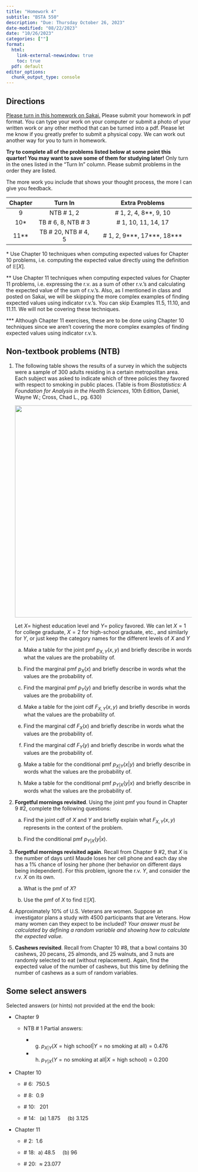 ```yaml
---
title: "Homework 4"
subtitle: "BSTA 550"
description: "Due: Thursday October 26, 2023"
date-modified: "08/22/2023"
date: "10/26/2023"
categories: [""]
format: 
  html:
    link-external-newwindow: true
    toc: true
  pdf: default 
editor_options: 
  chunk_output_type: console
---
```


## Directions

[Please turn in this homework on Sakai.](https://sakai.ohsu.edu/portal/site/BSTA-550-1-12619-F23/tool/085b18e7-8118-4a51-ace5-0255aa46136e) Please submit your homework in pdf format. You can type your work on your computer or submit a photo of your written work or any other method that can be turned into a pdf. Please let me know if you greatly prefer to submit a physical copy. We can work out another way for you to turn in homework.

**Try to complete all of the problems listed below at some point this quarter! You may want to save some of them for studying later!** Only turn in the ones listed in the "Turn In" column. Please submit problems in the order they are listed.

The more work you include that shows your thought process, the more I can give you feedback.

::: center
| Chapter |        Turn In        |            Extra Problems            |
|:-------:|:---------------------:|:------------------------------------:|
|    9    |      NTB \# 1, 2      |       \# 1, 2, 4, 8\*\*, 9, 10       |
|  10\*   | TB \# 6, 8, NTB \# 3  |         \# 1, 10, 11, 14, 17         |
| 11\*\*  | TB \# 20, NTB \# 4, 5 | \# 1, 2, 9\*\*\*, 17\*\*\*, 18\*\*\* |
:::

\* Use Chapter 10 techniques when computing expected values for Chapter 10 problems, i.e. computing the expected value directly using the definition of $\mathbb{E}[X]$.

\*\* Use Chapter 11 techniques when computing expected values for Chapter 11 problems, i.e. expressing the r.v. as a sum of other r.v.'s and calculating the expected value of the sum of r.v.'s. Also, as I mentioned in class and posted on Sakai, we will be skipping the more complex examples of finding expected values using indicator r.v.'s. You can skip Examples 11.5, 11.10, and 11.11. We will not be covering these techniques.

\*\*\* Although Chapter 11 exercises, these are to be done using Chapter 10 techniques since we aren't covering the more complex examples of finding expected values using indicator r.v.'s.

## Non-textbook problems (NTB)

1.  The following table shows the results of a survey in which the subjects were a sample of 300 adults residing in a certain metropolitan area. Each subject was asked to indicate which of three policies they favored with respect to smoking in public places. (Table is from *Biostatistics: A Foundation for Analysis in the Health Sciences*, 10th Edition, Daniel, Wayne W.; Cross, Chad L., pg. 630)

    ![](Table_Smoking_vs_Education_Level.png){fig-align="center" width="6in"}

    Let $X=$ highest education level and $Y=$ policy favored. We can let $X=1$ for college graduate, $X=2$ for high-school graduate, etc., and similarly for $Y$, or just keep the category names for the different levels of $X$ and $Y$

    a.  Make a table for the joint pmf $p_{X,Y}(x,y)$ and briefly describe in words what the values are the probability of.

    b.  Find the marginal pmf $p_{X}(x)$ and briefly describe in words what the values are the probability of.

    c.  Find the marginal pmf $p_{Y}(y)$ and briefly describe in words what the values are the probability of.

    d.  Make a table for the joint cdf $F_{X,Y}(x,y)$ and briefly describe in words what the values are the probability of.

    e.  Find the marginal cdf $F_{X}(x)$ and briefly describe in words what the values are the probability of.

    f.  Find the marginal cdf $F_{Y}(y)$ and briefly describe in words what the values are the probability of.

    g.  Make a table for the conditional pmf $p_{X|Y}(x|y)$ and briefly describe in words what the values are the probability of.

    h.  Make a table for the conditional pmf $p_{Y|X}(y|x)$ and briefly describe in words what the values are the probability of.

2.  **Forgetful mornings revisited**. Using the joint pmf you found in Chapter 9 #2, complete the following questions:

    a.  Find the joint cdf of $X$ and $Y$ and briefly explain what $F_{X,Y}(x,y)$ represents in the context of the problem.

    b.  Find the conditional pmf $p_{Y|X}(y|x)$.

3.  **Forgetful mornings revisited again**. Recall from Chapter 9 #2, that $X$ is the number of days until Maude loses her cell phone and each day she has a 1% chance of losing her phone (her behavior on different days being independent). For this problem, ignore the r.v. $Y$, and consider the r.v. $X$ on its own.

    a.  What is the pmf of $X$?

    b.  Use the pmf of $X$ to find $\mathbb{E}[X]$.

4.  Approximately 10% of U.S. Veterans are women. Suppose an investigator plans a study with 4500 participants that are Veterans. How many women can they expect to be included? *Your answer must be calculated by defining a random variable and showing how to calculate the expected value.*

5.  **Cashews revisited**. Recall from Chapter 10 #8, that a bowl contains 30 cashews, 20 pecans, 25 almonds, and 25 walnuts, and 3 nuts are randomly selected to eat (without replacement). Again, find the expected value of the number of cashews, but this time by defining the number of cashews as a sum of random variables.

## Some select answers

Selected answers (or hints) not provided at the end the book:

-   Chapter 9

    -   NTB \# 1 Partial answers:

        -   

            (g) $p_{X|Y}(X=\text{high school}| Y=\text{no smoking at all}) = 0.476$

        -   

            (h) $p_{Y|X}( Y=\text{no smoking at all}|X=\text{high school}) = 0.200$

-   Chapter 10

    -   \# 6:  750.5

    -   \# 8:  0.9

    -   \# 10:   201

    -   \# 14:   (a) 1.875     (b) 3.125     

-   Chapter 11

    -   \# 2:  1.6

    -   \# 18:  a) 48.5     (b) 96     

    -   \# 20:  $\approx$ 23.077
